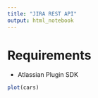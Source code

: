```yaml
---
title: "JIRA REST API"
output: html_notebook
---
```


# Requirements

- Atlassian Plugin SDK

```r
plot(cars)
```


